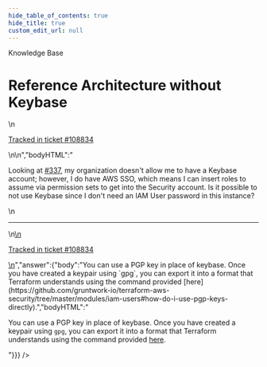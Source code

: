```yaml
---
hide_table_of_contents: true
hide_title: true
custom_edit_url: null
---
```



<CenterLayout>
<span class="title">Knowledge Base</span>
<h1>Reference Architecture without Keybase</h1>
<GitHub json={{"id":"D_kwDOF8slf84AP6Xq","number":485,"author":{"login":"iangrunt"},"title":"Reference Architecture without Keybase","body":"\nLooking at https://github.com/gruntwork-io/knowledge-base/discussions/337, my organization doesn't allow me to have a Keybase account; however, I do have AWS SSO, which means I can insert roles to assume via permission sets to get into the Security account. Is it possible to not use Keybase since I don't need an IAM User password in this instance? \n\n---\n\n<ins datetime=\"2022-06-24T19:56:23Z\">\n  <p><a href=\"https://support.gruntwork.io/hc/requests/108834\">Tracked in ticket #108834</a></p>\n</ins>\n","bodyHTML":"<p dir=\"auto\">Looking at <a class=\"issue-link js-issue-link\" data-error-text=\"Failed to load title\" data-id=\"3989042\" data-permission-text=\"Title is private\" data-url=\"https://github.com/gruntwork-io/knowledge-base/discussions/337\" data-hovercard-type=\"discussion\" data-hovercard-url=\"/gruntwork-io/knowledge-base/discussions/337/hovercard\" href=\"https://github.com/gruntwork-io/knowledge-base/discussions/337\">#337</a>, my organization doesn't allow me to have a Keybase account; however, I do have AWS SSO, which means I can insert roles to assume via permission sets to get into the Security account. Is it possible to not use Keybase since I don't need an IAM User password in this instance?</p>\n<hr>\n<ins datetime=\"2022-06-24T19:56:23Z\">\n  <p dir=\"auto\"><a href=\"https://support.gruntwork.io/hc/requests/108834\" rel=\"nofollow\">Tracked in ticket #108834</a></p>\n</ins>","answer":{"body":"You can use a PGP key in place of keybase. Once you have created a keypair using `gpg`, you can export it into a format that Terraform understands using the command provided [here](https://github.com/gruntwork-io/terraform-aws-security/tree/master/modules/iam-users#how-do-i-use-pgp-keys-directly).","bodyHTML":"<p dir=\"auto\">You can use a PGP key in place of keybase. Once you have created a keypair using <code class=\"notranslate\">gpg</code>, you can export it into a format that Terraform understands using the command provided <a href=\"https://github.com/gruntwork-io/terraform-aws-security/tree/master/modules/iam-users#how-do-i-use-pgp-keys-directly\">here</a>.</p>"}}} />

</CenterLayout>
  

<!-- ##DOCS-SOURCER-START
{
  "sourcePlugin": "github-discussions",
  "hash": "92603439698ecb829cd3b5c3439f48e1"
}
##DOCS-SOURCER-END -->
